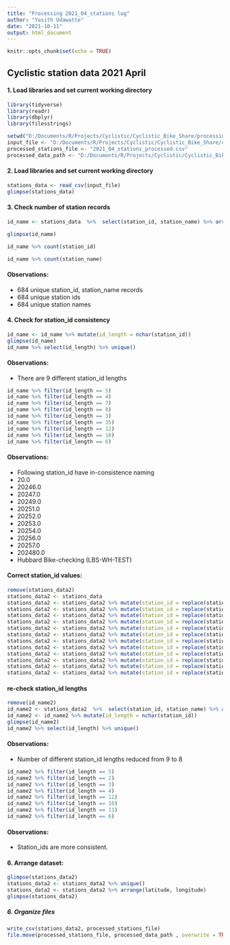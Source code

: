 ---
title: "Processing 2021_04_stations log"
author: "Yasith Udawatte"
date: "2021-10-11"
output: html_document
---

```{r setup, include=FALSE}
knitr::opts_chunk$set(echo = TRUE)
```

## Cyclistic station data 2021 April

#### 1. Load libraries and set current working directory
```{r cars}
library(tidyverse)
library(readr)
library(dbplyr)
library(filesstrings)

setwd("D:/Documents/R/Projects/Cyclistic/Cyclistic_Bike_Share/processing_data")
input_file <- "D:/Documents/R/Projects/Cyclistic/Cyclistic_Bike_Share/cleaning_data/cleaned_data/cleaned_station_data/2021_04_stations.csv"
processed_stations_file <- "2021_04_stations_processed.csv"
processed_data_path <- "D:/Documents/R/Projects/Cyclistic/Cyclistic_Bike_Share/processing_data/processed_data/processed_stations_data"
```

#### 2. Load libraries and set current working directory
```{r}
stations_data <- read_csv(input_file)
glimpse(stations_data)
```

#### 3. Check number of station records
```{r}
id_name <- stations_data  %>%  select(station_id, station_name) %>% arrange(station_id) %>% unique()

glimpse(id_name)

id_name %>% count(station_id)

id_name %>% count(station_name)
```
#### Observations:
* 684 unique station_id, station_name records
* 684 unique station ids
* 684 unique station names

#### 4. Check for station_id consistency
```{r}
id_name <- id_name %>% mutate(id_length = nchar(station_id))
glimpse(id_name)
id_name %>% select(id_length) %>% unique()
```
#### Observations:
* There are 9 different station_id lengths

```{r}
id_name %>% filter(id_length == 5)
id_name %>% filter(id_length == 4)
id_name %>% filter(id_length == 7)
id_name %>% filter(id_length == 8)
id_name %>% filter(id_length == 3)
id_name %>% filter(id_length == 35)
id_name %>% filter(id_length == 12)
id_name %>% filter(id_length == 10)
id_name %>% filter(id_length == 6)
```
#### Observations:
* Following station_id have in-consistence naming
+ 20.0
+ 20246.0		
+ 20247.0		
+ 20249.0		
+ 20251.0		
+ 20252.0		
+ 20253.0		
+ 20254.0		
+ 20256.0	
+ 20257.0
+ 202480.0
+ Hubbard Bike-checking (LBS-WH-TEST)

#### Correct station_id values:
```{r}
remove(stations_data2)
stations_data2 <- stations_data
stations_data2 <- stations_data2 %>% mutate(station_id = replace(station_id, station_id == "20.0", "20"))
stations_data2 <- stations_data2 %>% mutate(station_id = replace(station_id, station_id == "20246.0", "20246"))
stations_data2 <- stations_data2 %>% mutate(station_id = replace(station_id, station_id == "20247.0", "20247"))
stations_data2 <- stations_data2 %>% mutate(station_id = replace(station_id, station_id == "20249.0", "20249"))
stations_data2 <- stations_data2 %>% mutate(station_id = replace(station_id, station_id == "20251.0", "20251"))
stations_data2 <- stations_data2 %>% mutate(station_id = replace(station_id, station_id == "20252.0", "20252"))
stations_data2 <- stations_data2 %>% mutate(station_id = replace(station_id, station_id == "20253.0", "20253"))
stations_data2 <- stations_data2 %>% mutate(station_id = replace(station_id, station_id == "20254.0", "20254"))
stations_data2 <- stations_data2 %>% mutate(station_id = replace(station_id, station_id == "20256.0", "20256"))
stations_data2 <- stations_data2 %>% mutate(station_id = replace(station_id, station_id == "20257.0", "20257"))
stations_data2 <- stations_data2 %>% mutate(station_id = replace(station_id, station_id == "202480.0", "20248"))
stations_data2 <- stations_data2 %>% mutate(station_id = replace(station_id, station_id == "Hubbard Bike-checking (LBS-WH-TEST)", "LBS-WH-TEST"))
```
#### re-check station_id lengths
```{r}
remove(id_name2)
id_name2 <- stations_data2  %>%  select(station_id, station_name) %>% arrange(station_id) %>% unique()
id_name2 <- id_name2 %>% mutate(id_length = nchar(station_id))
glimpse(id_name2)
id_name2 %>% select(id_length) %>% unique()
```
#### Observations:
* Number of different station_id lengths reduced from 9 to 8

```{r}
id_name2 %>% filter(id_length == 5)
id_name2 %>% filter(id_length == 2)
id_name2 %>% filter(id_length == 3)
id_name2 %>% filter(id_length == 4)
id_name2 %>% filter(id_length == 12)
id_name2 %>% filter(id_length == 10)
id_name2 %>% filter(id_length == 11)
id_name2 %>% filter(id_length == 6)
```
#### Observations:
* Station_ids are more consistent.

#### 6. Arrange dataset:
```{r}
glimpse(stations_data2)
stations_data2 <- stations_data2 %>% unique()
stations_data2 <- stations_data2 %>% arrange(latitude, longitude)
glimpse(stations_data2)
```


##### 6. Organize files
```{r}
write_csv(stations_data2, processed_stations_file)
file.move(processed_stations_file, processed_data_path , overwrite = TRUE)
```